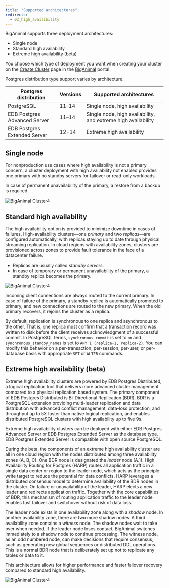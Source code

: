 ```yaml
---
title: "Supported architectures"
redirects:
  - 02_high_availibility
---
```


BigAnimal supports three deployment architectures: 
- Single node
- Standard high availability
- Extreme high availability (beta)

You choose which type of deployment you want when creating your cluster on the [Create Cluster](https://portal.biganimal.com/create-cluster) page in the [BigAnimal](https://portal.biganimal.com) portal.  

Postgres distribution type support varies by architecture.

| Postgres distribution        | Versions     | Supported architectures                                       |
| ---------------------------- | ------------ | ------------------------------------------------------------- |
| PostgreSQL                   | 11–14        | Single node, high availability                                |
| EDB Postgres Advanced Server | 11–14        | Single node, high availability, and extreme high availability |
| EDB Postgres Extended Server | 12-14        | Extreme high availability                                     |

## Single node

For nonproduction use cases where high availability is not a primary concern, a cluster deployment with high availability not enabled provides one primary with no standby servers for failover or read-only workloads. 

In case of permanent unavailability of the primary, a restore from a backup is required. 

![*BigAnimal Cluster4*](images/Single-Node-Diagram-2x.png)

## Standard high availability

The high availability option is provided to minimize downtime in cases of failures. High-availability clusters—one *primary* and two *replicas*—are configured automatically, with replicas staying up to date through physical streaming replication. In cloud regions with availability zones, clusters are provisioned across zones to provide fault tolerance in the face of a datacenter failure.

-   Replicas are usually called *standby servers*. 
-   In case of temporary or permanent unavailability of the primary, a standby replica becomes the primary.

![*BigAnimal Cluster4*](images/HA-diagram-2x.png)

Incoming client connections are always routed to the current primary. In case of failure of the primary, a standby replica is automatically promoted to primary, and new connections are routed to the new primary. When the old primary recovers, it rejoins the cluster as a replica.

By default, replication is synchronous to one replica and asynchronous to the other. That is, one replica must confirm that a transaction record was written to disk before the client receives acknowledgment of a successful commit. In PostgreSQL terms, `synchronous_commit` is set to `on` and `synchronous_standby_names` is set to `ANY 1 (replica-1, replica-2)`. You can modify this behavior on a per-transaction, per-session, per-user, or per-database basis with appropriate `SET` or `ALTER` commands.

## Extreme high availability (beta)

Extreme high availability clusters are powered by EDB Postgres Distributed, a logical replication tool that delivers more advanced cluster management compared to a physical replication based system. The primary component of EDB Postgres Distributed is Bi-Directional Replication (BDR). BDR is a PostgreSQL extension providing multi-leader replication and data distribution with advanced conflict management, data-loss protection, and throughput up to 5X faster than native logical replication, and enables distributed PostgreSQL clusters with high availability up to five 9s. 

Extreme high availability clusters can be deployed with either EDB Postgres Advanced Server or EDB Postgres Extended Server as the database type. EDB Postgres Extended Server is compatible with open source PostgreSQL. 

During the beta, the components of an extreme high availability cluster are all in one cloud region with the nodes distributed among three availability zones (A, B, C). One BDR node is designated the *leader* node (A.1). High Availability Routing for Postgres (HARP) routes all application traffic in a single data center or region to the leader node, which acts as the principle write target to reduce the potential for data conflicts. HARP leverages a distributed consensus model to determine availability of the BDR nodes in the cluster. On failure or unavailability of the leader, HARP elects a new leader and redirects application traffic. Together with the core capabilities of BDR, this mechanism of routing application traffic to the leader node enables fast failover and switchover without risk of data loss. 

The leader node exists in one availability zone along with a *shadow* node. In another availability zone, there are two more shadow nodes. A third availability zone contains a *witness* node. The shadow nodes wait to take over when needed. If the leader node loses contact, BigAnimal switches immediately to a shadow node to continue processing. The witness node, as an odd numbered node, can make decisions that require consensus, such as generating new global sequences or distributed DDL operations. This is a normal BDR node that is deliberately set up not to replicate any tables or data to it.

This architecture allows for higher performance and faster failover recovery compared to standard high availability.  

![*BigAnimal Cluster4*](images/Extreme-HA-Diagram-2x.png)
